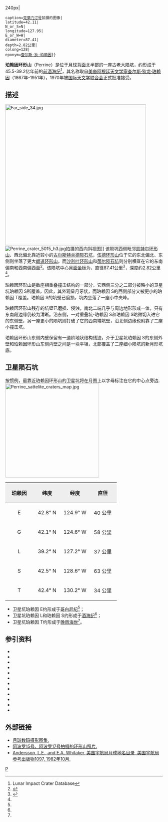 {{lunar crater data|
 image=Normal perrine-clem1.jpg{{!}}240px|
 caption=[[克莱门汀号|克莱门汀号]]拍摄的图像|
 latitude=42.11|
 N_or_S=N|
 longitude=127.95|
 E_or_W=W|
 diameter=87.41|
 depth=2.82公里|
 colong=128|
 eponym=[[查尔斯·狄龙·珀赖因|查尔斯·狄·珀赖因]]}}
'''珀赖因环形山'''（Perrine）是位于[[月球背面|月球背面]]北半部的一座古老大[[月球陨石坑|陨坑]]，约形成于45.5-39.2亿年前的[[前酒海纪|前酒海纪]]<ref name=LICD>Lunar Impact Crater Database</ref>，其名称取自[[美国|美裔]][[阿根廷|阿根廷]][[天文学家|天文学家]][[查尔斯·狄龙·珀赖因|查尔斯·狄龙·珀赖因]]（1867年-1951年），1970年被[[国际天文学联合会|国际天文学联合会]]正式批准接受。

==描述==
[[Image:Far_side_34.jpg|450px]] 
[[Image:Perrine_crater_5015_h3.jpg|thumb]]拍摄的西向斜视图]]
该陨坑西侧毗邻[[凯特尔环形山|凯特尔环形山]]、西北偏北靠近较小的[[古尔斯特兰德陨石坑|古尔斯特兰德陨石坑]]，[[伍德环形山|伍德环形山]]位于它的东北偏北、东侧则坐落了更大[[朗道环形山|朗道环形山]]，而[[沙利叶环形山|沙利叶环形山]]和[[蒂尔陨石坑|蒂尔陨石坑]]则分别横亘在它的东南偏南和西南偏西面<ref>{{Cite web |url=http://planetarynames.wr.usgs.gov/images/Lunar/lac_35_wac.pdf |title=Crater Perrine on the map LAC-35. |accessdate=2017-03-12 |archive-date=2016-12-27 |archive-url=https://web.archive.org/web/20161227043719/https://planetarynames.wr.usgs.gov/images/Lunar/lac_35_wac.pdf |dead-url=no }}</ref>。该陨坑中心[[月面坐标|月面坐标]]为{{Coord|42.11|N|127.95|W|globe:Moon|nogoogle=1|noosm=1}}，直径87.41公里<ref name="IAU">{{Cite web |url=http://planetarynames.wr.usgs.gov/Feature/4661 |title=Directory of the International Astronomical Union |accessdate=2017-03-12 |archive-date=2014-08-11 |archive-url=https://archive.is/20140811101200/http://planetarynames.wr.usgs.gov/Feature/4661 |dead-url=no }}</ref>，深度约2.82公里<ref name="LICD"/>。

珀赖因环形山是数座相重叠撞击结构的一部分，它西侧三分之二部分被略小的卫星坑珀赖因 S所覆盖，因此，其外观呈月牙状，而珀赖因 S的西侧部分又被更小的珀赖因 T覆盖。珀赖因 S的坑壁已磨损，坑内坐落了一座小中央峰。

珀赖因环形山残存的坑壁已磨损、侵蚀，南北二端几乎与周边地形形成一体，只有东南段边缘仍较为清晰。沿东侧，一对重叠坑-珀赖因 S和珀赖因 S略微切入进它的东侧壁，另一座更小的陨坑则打破了它的西南端坑壁，沿北侧边缘也附靠了二座小撞击坑。

珀赖因环形山东侧内壁保留有一道阶地状结构残迹，介于卫星坑珀赖因 S的东侧外壁和珀赖因环形山东侧内壁之间是一块平坦，北部覆盖了二座细小陨坑的新月形坑底。

==卫星陨石坑==
按惯例，最靠近珀赖因环形山的卫星坑将在月图上以字母标注在它的中心点旁边.
[[Image:Perrine_sattelite_craters_map.jpg|300px]]

{| class="wikitable"
!width="25%" style="background:#eeeeee;" |珀赖因 
!width="25%" style="background:#eeeeee;" |纬度
!width="25%" style="background:#eeeeee;" |经度
!width="25%" style="background:#eeeeee;" |直径
|-
|align="center"|E
|align="center"|42.8° N
|align="center"|124.9° W
|align="center"|40 公里
|-
|align="center"|G
|align="center"|42.1° N
|align="center"|124.6° W
|align="center"|58 公里
|-
|align="center"|L
|align="center"|39.2° N
|align="center"|127.2° W
|align="center"|37 公里
|-
|align="center"|S
|align="center"|42.5° N
|align="center"|128.6° W
|align="center"|63 公里
|-
|align="center"|T
|align="center"|42.4° N
|align="center"|130.2° W
|align="center"|34 公里
|}{{clear}}
* 卫星坑珀赖因 E约形成于[[哥白尼纪|哥白尼纪]]<ref name="LICD"/>；
* 卫星坑珀赖因 L和珀赖因 S约形成于[[酒海纪|酒海纪]]<ref name="LICD"/>；
* 卫星坑珀赖因 T约形成于[[晚雨海世|晚雨海世]]<ref name="LICD"/>。

==参引资料==
{{Reflist}}

{{refbegin}}
* {{cite book
  | last1 = Andersson
  | first1 = L. E.
  | last2 = Whitaker
  | first2 = E. A.
  | authorlink2 = Ewen Whitaker
  | date = 1982
  | title = [[NASA|NASA]] Catalogue of Lunar Nomenclature
  | publisher = NASA RP-1097
  | ref = harv
  }}
* {{cite web
  | last = Blue
  | first = Jennifer
  | date = July 25, 2007
  | title = Gazetteer of Planetary Nomenclature
  | publisher = [[United_States_Geological_Survey|USGS]]
  | url = http://planetarynames.wr.usgs.gov/
  | accessdate = 2007-08-05
  | ref = harv
  | archive-date = 2015-05-26
  | archive-url = https://web.archive.org/web/20150526164842/http://planetarynames.wr.usgs.gov/
  | dead-url = no
  }}
* {{cite book
  | last1 = Bussey
  | first1 = B.
  | authorlink1 = Ben Bussey
  | last2 = Spudis
  | first2 = P.
  | authorlink2 = Paul Spudis
  | date = 2004
  | title = The Clementine Atlas of the Moon
  | publisher = Cambridge University Press
  | location = New York
  | isbn = 978-0-521-81528-4
  | ref = harv
  }}
* {{cite book
  | last1 = Cocks
  | first1 = Elijah E.
  | last2 = Cocks
  | first2 = Josiah C.
  | date = 1995
  | title = Who's Who on the Moon: A Biographical Dictionary of Lunar Nomenclature
  | url = https://archive.org/details/isbn_9780936389271
  | publisher = Tudor Publishers
  | isbn = 978-0-936389-27-1
  | ref = harv
  }}
* {{cite web
  | last = McDowell
  | first = Jonathan
  | date = July 15, 2007
  | url = http://host.planet4589.org/astro/lunar/
  | title = Lunar Nomenclature
  | publisher = Jonathan's Space Report
  | accessdate = 2007-10-24
  | ref = harv
  | archive-date = 2015-01-12
  | archive-url = https://web.archive.org/web/20150112233439/http://host.planet4589.org/astro/lunar/
  | dead-url = no
  }}
* {{cite journal| last1 = Menzel| first1 = D. H.| last2 = Minnaert| first2 = M.| last3 = Levin| first3 = B.| last4 = Dollfus| first4 = A.| last5 = Bell| first5 = B.| title = Report on Lunar Nomenclature by the Working Group of Commission 17 of the IAU| doi = 10.1007/BF00171763| journal = Space Science Reviews| volume = 12| issue = 2| pages = 136–186| date = 1971| bibcode = 1971SSRv...12..136M| ref = harv}}
* {{cite book
  | first = Patrick
  | last = Moore
  | authorlink = Patrick Moore
  | date = 2001
  | title = On the Moon
  | url = https://archive.org/details/patrickmooreonmo00patr
  | publisher = Sterling Publishing Co.
  | isbn = 978-0-304-35469-6
  | ref = harv
  }}
* {{cite book
  | first = Fred W.
  | last = Price
  | date = 1988
  | title = The Moon Observer's Handbook
  | publisher = Cambridge University Press
  | isbn = 978-0-521-33500-3
  | ref = harv
  }}
* {{cite book
  | last = Rükl
  | first = Antonín
  | authorlink = Antonín Rükl
  | date = 1990
  | title = Atlas of the Moon
  | publisher = Kalmbach Books
  | isbn = 978-0-913135-17-4
  | ref = harv
  }}
* {{cite book
  | last = Webb
  | first = Rev. T. W.
  | authorlink = Thomas William Webb
  | date = 1962
  | title = Celestial Objects for Common Telescopes
  | url = https://archive.org/details/celestialobjects00webb
  | edition = 6th revised
  | publisher = Dover
  | isbn = 978-0-486-20917-3
  | ref = harv
  }}
* {{cite book
  | first = Ewen A.
  | last = Whitaker
  | authorlink = Ewen Whitaker
  | date = 1999
  | title = Mapping and Naming the Moon
  | publisher = Cambridge University Press
  | isbn = 978-0-521-62248-6
  | ref = harv
  }}
* {{cite book
  | first = Peter T.
  | last = Wlasuk
  | date = 2000
  | title = Observing the Moon
  | publisher = Springer
  | isbn = 978-1-85233-193-1
  | ref = harv
 }}
{{refend}}

==外部链接==
*[http://www.lpi.usra.edu/resources/lunar_orbiter/bin/srch_nam.shtml?Perrine%7C0 月球数码摄影图集.] {{Wayback|url=http://www.lpi.usra.edu/resources/lunar_orbiter/bin/srch_nam.shtml?Perrine%7C0 |date=20160812170318 }}
*[http://www.lpi.usra.edu/resources/apollo/search/feature/?feature=Perepelkin 阿波罗15号、阿波罗17号拍摄的环形山照片.] {{Wayback|url=http://www.lpi.usra.edu/resources/apollo/search/feature/?feature=Perepelkin |date=20160304072100 }} 
*[http://planet4589.org/astro/lunar/RP-1097.pdf Andersson, L.E., and E.A. Whitaker, 美国宇航局月球地名目录, 美国宇航局参考出版物1097, 1982年10月.] {{Wayback|url=http://planet4589.org/astro/lunar/RP-1097.pdf |date=20141006125838 }}

[[Category:月球环形山|P]]
{{月球環形山 (O-Q)}}